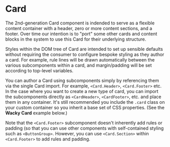 
# Card

<Canvas>
  <Story id="blocks-card--text-content" />
</Canvas>

The 2nd-generation Card component is indended to serve as a flexible content container with a header, zero or more content sections, and a footer. Over time our intention is to "port" some other cards and content blocks in the system to use this Card for their underlying structure.

Styles within the DOM tree of Card are intended to set up sensible defaults without requiring the consumer to configure bespoke styling as they author a card. For example, rule lines will be drawn automatically between the various subcomponents within a card, and margin/padding will be set according to top-level variables.

You can author a Card using subcomponents simply by referencing them via the single Card import. For example, `<Card.Header>`, `<Card.Footer>` etc. In the case where you want to create a new type of card, you can import the subcomponents directly as `<CardHeader>`, `<CardFooter>`, etc. and place them in any container. It's still recommended you include the `.card` class on your custom container so you inherit a base set of CSS properties. (See the **Wacky Card** example below.)

Note that the `<Card.Footer>` subcomponent doesn't inherently add rules or padding (so that you can use other components with self-contained styling such as `<ButtonGroup>`. However, you can use `<Card.Section>` within `<Card.Footer>` to add rules and padding.

<Canvas>
  <Story id="blocks-card--custom-wacky-card" />
</Canvas>
